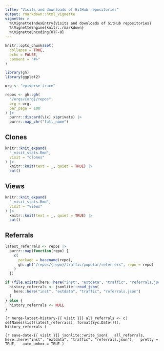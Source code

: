 ```yaml
---
title: "Visits and downloads of GitHub repositories"
output: rmarkdown::html_vignette
vignette: >
  %\VignetteIndexEntry{Visits and downloads of GitHub repositories}
  %\VignetteEngine{knitr::rmarkdown}
  %\VignetteEncoding{UTF-8}
---
```


```r
knitr::opts_chunk$set(
  collapse = TRUE,
  echo = FALSE,
  comment = "#>"
)
```

```r
library(gh)
library(ggplot2)
```

```r
org <- "epiverse-trace"
```

```r
repos <- gh::gh(
  "/orgs/{org}/repos",
  org = org,
  per_page = 100
) |> 
  purrr::discard(\(x) x$private) |>
  purrr::map_chr("full_name")
```

## Clones

```r
knitr::knit_expand(
  "_visit_stats.Rmd",
  visit = "clones"
) |> 
  knitr::knit(text = _, quiet = TRUE) |> 
  cat()
```

## Views

```r
knitr::knit_expand(
  "_visit_stats.Rmd",
  visit = "views"
) |> 
  knitr::knit(text = _, quiet = TRUE) |> 
  cat()
```

## Referrals

```r
latest_referrals <- repos |> 
  purrr::map(function(repo) {
    c(
      package = basename(repo),
      gh::gh("/repos/{repo}/traffic/popular/referrers", repo = repo)
    )
  })
```

```r
if (file.exists(here::here("inst", "extdata", "traffic", "referrals.json"))) {
  history_referrals <- jsonlite::read_json(
    here::here("inst", "extdata", "traffic", "referrals.json")
  )
} else {
  history_referrals <- NULL
}
```

```{r merge-latest-history-{{ visit }}}
all_referrals <- c(
  setNames(list(latest_referrals), format(Sys.Date())), 
  history_referrals
)
```

```{r save-date-{{ visit }}}
jsonlite::write_json(
  all_referrals,
  here::here("inst", "extdata", "traffic", "referrals.json"),
  pretty = TRUE,
  auto_unbox = TRUE
)
```
